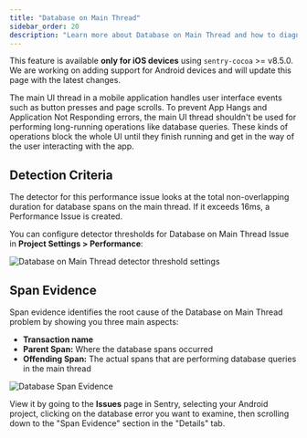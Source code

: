 ```yaml
---
title: "Database on Main Thread"
sidebar_order: 20
description: "Learn more about Database on Main Thread and how to diagnose and fix these issues."
---
```


<Note>

This feature is available **only for iOS devices** using `sentry-cocoa` >= v8.5.0. We are working on adding support for Android devices and will update this page with the latest changes.

</Note>

The main UI thread in a mobile application handles user interface events such as button presses and page scrolls. To prevent App Hangs and Application Not Responding errors, the main UI thread shouldn't be used for performing long-running operations like database queries. These kinds of operations block the whole UI until they finish running and get in the way of the user interacting with the app.

## Detection Criteria

The detector for this performance issue looks at the total non-overlapping duration for database spans on the main thread. If it exceeds 16ms, a Performance Issue is created.

You can configure detector thresholds for Database on Main Thread Issue in **Project Settings > Performance**:

![Database on Main Thread detector threshold settings](db-on-main-thread-detector-settings.png)

## Span Evidence

Span evidence identifies the root cause of the Database on Main Thread problem by showing you three main aspects:

- **Transaction name**
- **Parent Span:** Where the database spans occurred
- **Offending Span:** The actual spans that are performing database queries in the main thread

![Database Span Evidence](db-io.png)

View it by going to the **Issues** page in Sentry, selecting your Android project, clicking on the database error you want to examine, then scrolling down to the "Span Evidence" section in the "Details" tab.
